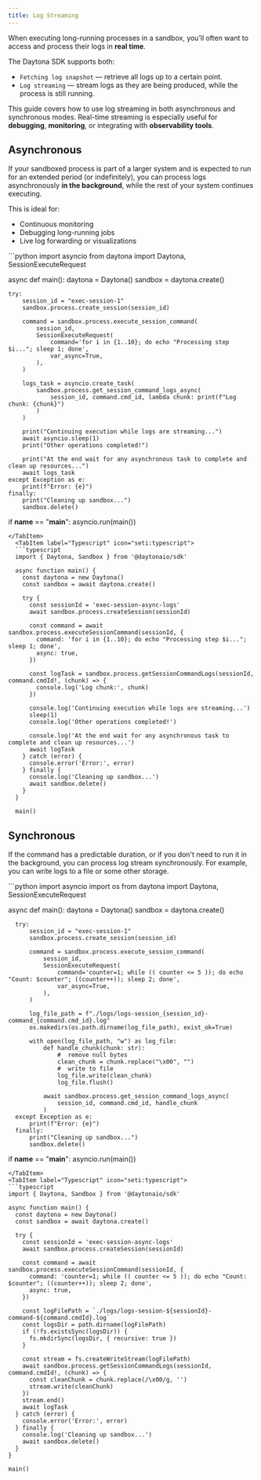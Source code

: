```yaml
---
title: Log Streaming
---
```


When executing long-running processes in a sandbox, you’ll often want to access and process their logs in **real time**.

The Daytona SDK supports both:

- `Fetching log snapshot` — retrieve all logs up to a certain point.
- `Log streaming` — stream logs as they are being produced, while the process is still running.

This guide covers how to use log streaming in both asynchronous and synchronous modes.
Real-time streaming is especially useful for **debugging**, **monitoring**, or integrating with **observability tools**.

## Asynchronous

If your sandboxed process is part of a larger system and is expected to run for an extended period (or indefinitely),
you can process logs asynchronously **in the background**, while the rest of your system continues executing.

This is ideal for:

- Continuous monitoring
- Debugging long-running jobs
- Live log forwarding or visualizations


<Tabs syncKey="language">
<TabItem label="Python" icon="seti:python">
```python
import asyncio
from daytona import Daytona, SessionExecuteRequest

async def main():
    daytona = Daytona()
    sandbox = daytona.create()

    try:
        session_id = "exec-session-1"
        sandbox.process.create_session(session_id)

        command = sandbox.process.execute_session_command(
            session_id,
            SessionExecuteRequest(
                command='for i in {1..10}; do echo "Processing step $i..."; sleep 1; done',
                var_async=True,
            ),
        )

        logs_task = asyncio.create_task(
            sandbox.process.get_session_command_logs_async(
                session_id, command.cmd_id, lambda chunk: print(f"Log chunk: {chunk}")
            )
        )

        print("Continuing execution while logs are streaming...")
        await asyncio.sleep(1)
        print("Other operations completed!")

        print("At the end wait for any asynchronous task to complete and clean up resources...")
        await logs_task
    except Exception as e:
        print(f"Error: {e}")
    finally:
        print("Cleaning up sandbox...")
        sandbox.delete()

if __name__ == "__main__":
    asyncio.run(main())

```
</TabItem>
  <TabItem label="Typescript" icon="seti:typescript">
  ```typescript
  import { Daytona, Sandbox } from '@daytonaio/sdk'

  async function main() {
    const daytona = new Daytona()
    const sandbox = await daytona.create()

    try {           
      const sessionId = 'exec-session-async-logs'
      await sandbox.process.createSession(sessionId)

      const command = await sandbox.process.executeSessionCommand(sessionId, {
        command: 'for i in {1..10}; do echo "Processing step $i..."; sleep 1; done',
        async: true,
      })

      const logTask = sandbox.process.getSessionCommandLogs(sessionId, command.cmdId!, (chunk) => {
        console.log('Log chunk:', chunk)
      })

      console.log('Continuing execution while logs are streaming...')
      sleep(1)
      console.log('Other operations completed!')

      console.log('At the end wait for any asynchronous task to complete and clean up resources...')
      await logTask
    } catch (error) {
      console.error('Error:', error)
    } finally {
      console.log('Cleaning up sandbox...')
      await sandbox.delete()
    }
  }

  main()
  ```

  </TabItem>
</Tabs>

## Synchronous

If the command has a predictable duration, or if you don't need to run it in the background,
you can process log stream synchronously. For example, you can write logs to a file or some other storage.

<Tabs syncKey="language">
  <TabItem label="Python" icon="seti:python">
  ```python
  import asyncio
  import os
  from daytona import Daytona, SessionExecuteRequest

  async def main():
      daytona = Daytona()
      sandbox = daytona.create()

      try:
          session_id = "exec-session-1"
          sandbox.process.create_session(session_id)

          command = sandbox.process.execute_session_command(
              session_id,
              SessionExecuteRequest(
                  command='counter=1; while (( counter <= 5 )); do echo "Count: $counter"; ((counter++)); sleep 2; done',
                  var_async=True,
              ),
          )

          log_file_path = f"./logs/logs-session_{session_id}-command_{command.cmd_id}.log"
          os.makedirs(os.path.dirname(log_file_path), exist_ok=True)

          with open(log_file_path, "w") as log_file:
              def handle_chunk(chunk: str):
                  #  remove null bytes
                  clean_chunk = chunk.replace("\x00", "")
                  #  write to file
                  log_file.write(clean_chunk)
                  log_file.flush()

              await sandbox.process.get_session_command_logs_async(
                  session_id, command.cmd_id, handle_chunk
              )
      except Exception as e:
          print(f"Error: {e}")
      finally:
          print("Cleaning up sandbox...")
          sandbox.delete()

  if __name__ == "__main__":
      asyncio.run(main())

  ```
  </TabItem>
  <TabItem label="Typescript" icon="seti:typescript">
  ```typescript
  import { Daytona, Sandbox } from '@daytonaio/sdk'

  async function main() {
    const daytona = new Daytona()
    const sandbox = await daytona.create()

    try {           
      const sessionId = 'exec-session-async-logs'
      await sandbox.process.createSession(sessionId)

      const command = await sandbox.process.executeSessionCommand(sessionId, {
        command: 'counter=1; while (( counter <= 5 )); do echo "Count: $counter"; ((counter++)); sleep 2; done',
        async: true,
      })

      const logFilePath = `./logs/logs-session-${sessionId}-command-${command.cmdId}.log`
      const logsDir = path.dirname(logFilePath)
      if (!fs.existsSync(logsDir)) {
        fs.mkdirSync(logsDir, { recursive: true })
      }

      const stream = fs.createWriteStream(logFilePath)
      await sandbox.process.getSessionCommandLogs(sessionId, command.cmdId!, (chunk) => {
        const cleanChunk = chunk.replace(/\x00/g, '')
        stream.write(cleanChunk)
      })
      stream.end()
      await logTask
    } catch (error) {
      console.error('Error:', error)
    } finally {
      console.log('Cleaning up sandbox...')
      await sandbox.delete()
    }
  }

  main()
  ```

  </TabItem>
</Tabs>
